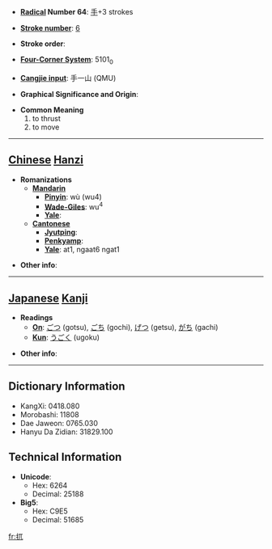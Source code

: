* '''[[Wiktionary:Chinese radical index| Radical]] Number 64''': [[Wiktionary:Chinese radical index 手|手]]+3 strokes

* '''[[Wiktionary:Chinese total strokes index|Stroke number]]''': [[Wiktionary:Chinese total strokes index 6|6]]

* '''Stroke order''': 

* '''[[Wiktionary:Chinese four corner index|Four-Corner System]]''': 5101<sub>0</sub>

* '''[[Wiktionary:Chinese Cangjie index|Cangjie input]]''': 手一山 (QMU)

* '''Graphical Significance and Origin''': 

* '''Common Meaning'''
*#to thrust
*# to move


----

== [[Chinese]] [[Hanzi]] ==

* '''Romanizations'''
** '''[[Mandarin]]'''
*** '''[[Pinyin]]''': wù (wu4)
*** '''[[Wade-Giles]]''': wu<sup>4</sup>
*** '''[[Yale]]''': 
** '''[[Cantonese]]'''
*** '''[[Jyutping]]''':
*** '''[[Penkyamp]]''': 
*** '''[[Yale]]''': at1, ngaat6 ngat1

* '''Other info''': 

----

== [[Japanese]] [[Kanji]] ==

* '''Readings'''
** '''[[On]]''': [[ごつ]] (gotsu), [[ごち]] (gochi), [[げつ]] (getsu), [[がち]] (gachi)
** '''[[Kun]]''': [[うごく]] (ugoku)

* '''Other info''':  

----

== Dictionary Information ==

* KangXi: 0418.080
* Morobashi: 11808
* Dae Jaweon: 0765.030
* Hanyu Da Zidian: 31829.100

== Technical Information ==

* '''Unicode''':
** Hex: 6264
** Decimal: 25188
* '''Big5''':
** Hex: C9E5
** Decimal: 51685

[[fr:扤]]